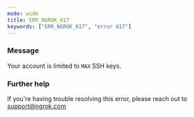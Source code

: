 ```yaml
---
mode: wide
title: ERR_NGROK_617
keywords: ["ERR_NGROK_617", "error 617"]
---
```


### Message

Your account is limited to `MAX` SSH keys.

### Further help

If you're having trouble resolving this error, please reach out to [support@ngrok.com](mailto:support@ngrok.com?subject=Help%20with%20ERR_NGROK_617)
